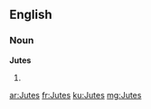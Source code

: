 ==English==

===Noun===
'''Jutes'''

# {{plural of|Jute}}

[[ar:Jutes]]
[[fr:Jutes]]
[[ku:Jutes]]
[[mg:Jutes]]